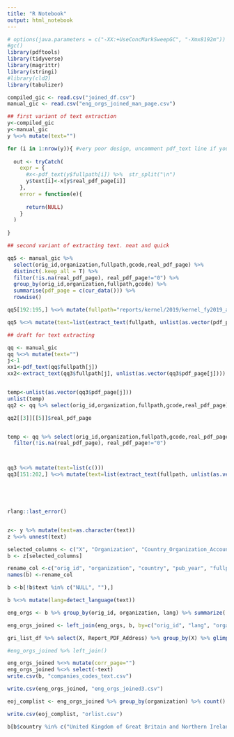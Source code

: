 ```yaml
---
title: "R Notebook"
output: html_notebook
---
```



```r

# options(java.parameters = c("-XX:+UseConcMarkSweepGC", "-Xmx8192m")) - run if outofmemory error while text extracting
#gc()
library(pdftools)
library(tidyverse)
library(magrittr)
library(stringi)
#library(cld2)
library(tabulizer)

```

```r
compiled_gic <- read.csv("joined_df.csv")
manual_gic <- read.csv("eng_orgs_joined_man_page.csv")
```


```r

## first variant of text extraction
y<-compiled_gic
y<-manual_gic
y %<>% mutate(text="")

for (i in 1:nrow(y)){ #very poor design, uncomment pdf_text line if you need to run it
  
  out <- tryCatch(
    expr = {
      #x<-pdf_text(y$fullpath[i]) %>%  str_split("\n")
      y$text[i]<-x[y$real_pdf_page[i]]
    },
    error = function(e){ 
  
      return(NULL)
    }
  )
  
}
```


```r
## second variant of extracting text. neat and quick

qq5 <- manual_gic %>%
  select(orig_id,organization,fullpath,gcode,real_pdf_page) %>% 
  distinct(.keep_all = T) %>% 
  filter(!is.na(real_pdf_page), real_pdf_page!="0") %>% 
  group_by(orig_id,organization,fullpath,gcode) %>%
  summarise(pdf_page = c(cur_data())) %>%
  rowwise()

qq5[192:195,] %<>% mutate(fullpath="reports/kernel/2019/kernel_fy2019_annual_report.pdf") # due to manual processing of pages didn't have the right path

qq5 %<>% mutate(text=list(extract_text(fullpath, unlist(as.vector(pdf_page))))) # text extraction


```


```r

## draft for text extracting

qq <- manual_gic
qq %<>% mutate(text="")
j<-1
xx1<-pdf_text(qq$fullpath[j])
xx2<-extract_text(qq3$fullpath[j], unlist(as.vector(qq3$pdf_page[j])))


temp<-unlist(as.vector(qq3$pdf_page[j]))
unlist(temp)
qq2 <- qq %>% select(orig_id,organization,fullpath,gcode,real_pdf_page) %>% nest_by(orig_id,organization,fullpath,gcode)

qq2[[3]][[5]]$real_pdf_page


temp <- qq %>% select(orig_id,organization,fullpath,gcode,real_pdf_page) %>% distinct(.keep_all = T) #%>% 
  filter(!is.na(real_pdf_page), real_pdf_page!="0")



qq3 %<>% mutate(text=list(c()))
qq3[151:202,] %<>% mutate(text=list(extract_text(fullpath, unlist(as.vector(pdf_page)))))





rlang::last_error()
```


```r
```


```r
z<- y %>% mutate(text=as.character(text))
z %<>% unnest(text)
```


```r
selected_columns <- c("X", "Organization", "Country_Organization_Account", "Publication_Year", "fullpath", "pdf_contents_page", "gcode", "gcode2", "name", "value", "text")
b <- z[selected_columns] 

rename_col <-c("orig_id", "organization", "country", "pub_year", "fullpath", "pdf_contents_page", "gcode", "gcode2", "orig_code_str", "page_num", "text")
names(b) <-rename_col

b <-b[!b$text %in% c("NULL", ""),]

b %<>% mutate(lang=detect_language(text))

eng_orgs <- b %>% group_by(orig_id, organization, lang) %>% summarize(.groups = "keep") %>% filter(lang=="en")

eng_orgs_joined <- left_join(eng_orgs, b, by=c("orig_id", "lang", "organization"), keep=F)

gri_list_df %>% select(X, Report_PDF_Address) %>% group_by(X) %>% glimpse(10)

#eng_orgs_joined %>% left_join()

eng_orgs_joined %<>% mutate(corr_page="")
eng_orgs_joined %<>% select(-text)
write.csv(b, "companies_codes_text.csv")

write.csv(eng_orgs_joined, "eng_orgs_joined3.csv")

eoj_complist <- eng_orgs_joined %>% group_by(organization) %>% count()

write.csv(eoj_complist, "orlist.csv")

b[b$country %in% c("United Kingdom of Great Britain and Northern Ireland", "United States of America", "Denmark", "Sweden"),] %>% head(30)

```


```r


```

